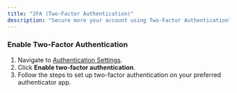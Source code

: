 ```yaml
---
title: "2FA (Two-Factor Authentication)"
description: "Secure more your account using Two-Factor Authentication"
---
```


### Enable Two-Factor Authentication

1. Navigate to [Authentication Settings](https://covulor.plexicus.com/settings#authentication).
2. Click **Enable two-factor authentication**.
3. Follow the steps to set up two-factor authentication on your preferred authenticator app.
